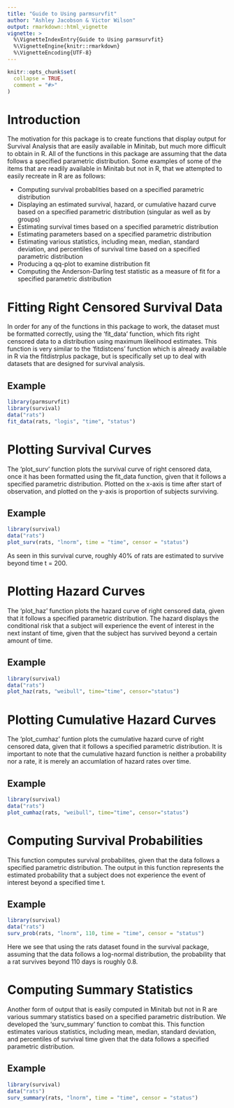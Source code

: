 ```yaml
---
title: "Guide to Using parmsurvfit"
author: "Ashley Jacobson & Victor Wilson"
output: rmarkdown::html_vignette
vignette: >
  %\VignetteIndexEntry{Guide to Using parmsurvfit}
  %\VignetteEngine{knitr::rmarkdown}
  %\VignetteEncoding{UTF-8}
---
```


```r
knitr::opts_chunk$set(
  collapse = TRUE,
  comment = "#>"
)
```

# Introduction
 
The motivation for this package is to create functions that display output for Survival Analysis
that are easily available in Minitab, but much more difficult to obtain in R. All of the
functions in this package are assuming that the data follows a specified parametric distribution. 
Some examples of some of the items that are readily available in Minitab but not in R, that we 
attempted to easily recreate in R are as follows:  

* Computing survival probablities based on a specified parametric distribution  
* Displaying an estimated survival, hazard, or cumulative hazard curve based on a specified
parametric distribution (singular as well as by groups)  
* Estimating survival times based on a specified parametric distribution   
* Estimating parameters based on a specified parametric distribution    
* Estimating various statistics, including mean, median, standard deviation, and percentiles of
survival time based on a specified parametric distribution   
* Producing a qq-plot to examine distribution fit 
* Computing the Anderson-Darling test statistic as a measure of fit for a specified parametric
distribution

# Fitting Right Censored Survival Data

In order for any of the functions in this package to work, the dataset must be formatted
correctly, using the 'fit_data' function, which fits right censored data to a distribution
using maximum likelihood estimates. This function is very similar to the 'fitdistcens' function
which is already available in R via the fitdistrplus package, but is specifically set up to deal 
with datasets that are designed for survival analysis.

## Example

```r
library(parmsurvfit)
library(survival)
data("rats")
fit_data(rats, "logis", "time", "status")
```

# Plotting Survival Curves

The 'plot_surv' function plots the survival curve of right censored data, once it has been
formatted using the fit_data function, given that it follows a specified parametric
distribution. Plotted on the x-axis is time after start of observation, and plotted
on the y-axis is proportion of subjects surviving.

## Example

```r
library(survival) 
data("rats")
plot_surv(rats, "lnorm", time = "time", censor = "status")
```

As seen in this survival curve, roughly 40% of rats are estimated to survive beyond time t = 200. 

# Plotting Hazard Curves

The 'plot_haz' function plots the hazard curve of right censored data, given that it follows 
a specified parametric distribution. The hazard displays the conditional risk that a subject 
will experience the event of interest in the next instant of time, given that the subject has 
survived beyond a certain amount of time.
  
## Example

```r
library(survival)
data("rats")
plot_haz(rats, "weibull", time="time", censor="status")
```

# Plotting Cumulative Hazard Curves

The 'plot_cumhaz' funtion plots the cumulative hazard curve of right censored data, given that
it follows a specified parametric distribution. It is important to note that the cumulative
hazard function is neither a probability nor a rate, it is merely an accumlation of hazard
rates over time.
  
## Example

```r
library(survival)
data("rats")
plot_cumhaz(rats, "weibull", time="time", censor="status")
```

# Computing Survival Probabilities

This function computes survival probabilites, given that the data follows a specified
parametric distribution. The output in this function represents the estimated probability that 
a subject does not experience the event of interest beyond a specified time t. 
 
## Example

```r
library(survival)
data("rats")
surv_prob(rats, "lnorm", 110, time = "time", censor = "status")
```

Here we see that using the rats dataset found in the survival package, assuming that the data
follows a log-normal distribution, the probability that a rat survives beyond 110 days is 
roughly 0.8. 
 
# Computing Summary Statistics 

Another form of output that is easily computed in Minitab but not in R are various summary
statistics based on a specified parametric distribution. We developed the 'surv_summary' function
to combat this. This function estimates various statistics, including mean, median, standard
deviation, and percentiles of survival time given that the data follows a specified parametric
distribution.

## Example

```r
library(survival)
data("rats")
surv_summary(rats, "lnorm", time = "time", censor = "status")
```
